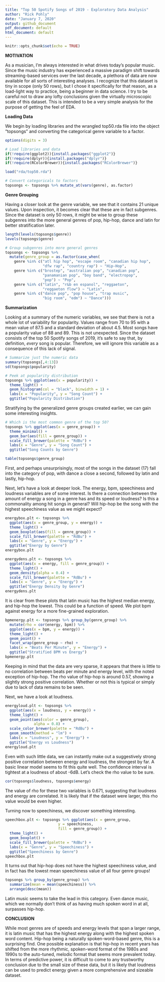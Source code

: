 ```yaml
---
title: "Top 50 Spotify Songs of 2019 - Exploratory Data Analysis"
author: "Rick Pohly"
date: "January 7, 2020"
output: github_document
pdf_document: default
html_document: default
---
```


```r
knitr::opts_chunk$set(echo = TRUE)
```

**MOTIVATION**

As a musician, I'm always interested in what drives today's popular music. Since the music industry has experienced a massive paradigm shift towards streaming-based services over the last decade, a plethora of data are now available for all sorts of interesting analyses. I recognize that this dataset is tiny in scope (only 50 rows), but I chose it specifically for that reason, as a load-light way to practice, being a beginner in data science. I try to be careful not to draw any lofty conclusions given the virtually microscopic scale of this dataset. This is intended to be a very simple analysis for the purpose of getting the feel of EDA.

**Loading Data**

We begin by loading libraries and the wrangled top50.rda file into the object "topsongs" and converting the categorical genre variable to a factor.

```r
options(digits = 3)

# Load libraries and data
if(!require(ggplot2)){install.packages("ggplot2")}
if(!require(dplyr)){install.packages("dplyr")}
if(!require(RColorBrewer)){install.packages("RColorBrewer")}

load("rda/top50.rda")

# Convert categoricals to factors
topsongs <- topsongs %>% mutate_at(vars(genre), as.factor)
```

**Genre Grouping**

Having a closer look at the genre variable, we see that it contains 21 unique values. Upon inspection, it becomes clear that these are in fact subgenres. Since the dataset is only 50 rows, it might be wise to group these subgenres into the more general genres of pop, hip-hop, dance and latin for better stratification later.

```r
length(levels(topsongs$genre))
levels(topsongs$genre)

# Group subgenres into more general genres
topsongs <- topsongs %>% 
  mutate(genre_group = as.factor(case_when(
    genre %in% c("atl hip hop", "escape room", "canadian hip hop", 
                 "dfw rap", "country rap") ~ "Hip-Hop",
    genre %in% c("brostep", "australian pop", "canadian pop",
                 "panamanian pop", "boy band", "electropop",
                 "pop") ~ "Pop",
    genre %in% c("latin", "r&b en espanol", "reggaeton", 
                 "reggaeton flow") ~ "Latin",
    genre %in% c("dance pop", "pop house", "trap music", 
                 "big room", "edm") ~ "Dance")))
```

**Summarization**

Looking at a summary of the numeric variables, we see that there is not a whole lot of variability for popularity. Values range from 70 to 95 with a mean value of 87.5 and a standard deviation of about 4.5. Most songs have a popularity value of 88 and 89. This is not unexpected. Since the dataset consists of the top 50 Spotify songs of 2019, it's safe to say that, by definition, *every* song is popular. Therefore, we will ignore this variable as a consequence of this lack of signal.

```r
# Summarize just the numeric data
summary(topsongs[,4:13])
sd(topsongs$popularity)

# Peek at popularity distribution
topsongs %>% ggplot(aes(x = popularity)) +
  theme_light() +
  geom_histogram(col = "black", binwidth = 1) +
  labs(x = "Popularity", y = "Song Count") +
  ggtitle("Popularity Distribution")
```

Stratifying by the generalized genre groups created earlier, we can gain some interesting insights.

```r
# Which is the most common genre of the top 50?
topsongs %>% ggplot(aes(x = genre_group)) +
  theme_minimal() +
  geom_bar(aes(fill = genre_group)) +
  scale_fill_brewer(palette = "RdBu") +
  labs(x = "Genre", y = "Song Count") +
  ggtitle("Song Counts by Genre")

table(topsongs$genre_group)
```

First, and perhaps unsurprisingly, most of the songs in the dataset (17) fall into the category of pop, with dance a close a second, followed by latin and lastly, hip-hop. 

Next, let's have a look at deeper look. The energy, bpm, speechiness and loudness variables are of some interest. Is there a connection between the amount of energy a song in a genre has and its speed or loudness? Is this a commonality among hit songs in general? Will hip-hop be the song with the highest speechiness value as we might expect?

```r
energybox.plt <- topsongs %>% 
  ggplot(aes(x = genre_group, y = energy)) +
  theme_light() +
  geom_boxplot(aes(fill = genre_group)) + 
  scale_fill_brewer(palette = "RdBu") +
  labs(x = "Genre", y = "Energy") +
  ggtitle("Energy by Genre")
energybox.plt

energydens.plt <- topsongs %>% 
  ggplot(aes(x = energy, fill = genre_group)) +
  theme_light() +
  geom_density(alpha = 0.4) + 
  scale_fill_brewer(palette = "RdBu") +
  labs(x = "Genre", y = "Energy") +
  ggtitle("Energy Density by Genre")
energydens.plt
```

It is clear from these plots that latin music has the highest median energy, and hip-hop the lowest. This could be a function of speed. We plot bpm against energy for a more fine-grained exploration.

```r
bpmenergy.plt <- topsongs %>% group_by(genre_group) %>%
  mutate(rho = cor(energy, bpm)) %>%
  ggplot(aes(x = bpm, y = energy)) +
  theme_light() +
  geom_point() +
  facet_wrap(genre_group ~ rho) +
  labs(x = "Beats Per Minute", y = "Energy") +
  ggtitle("Stratified BPM vs Energy")
bpmenergy.plt
```

Keeping in mind that the data are very sparse, it appears that there is little to no correlation between beats per minute and energy level, with the noted exception of hip-hop. The rho value of hip-hop is around 0.57, showing a slightly strong positive correlation. Whether or not this is typical or simply due to lack of data remains to be seen.

Next, we have a look at loudness.

```r
energyloud.plt <- topsongs %>%
  ggplot(aes(x = loudness, y = energy)) +
  theme_light() +
  geom_point(aes(color = genre_group), 
             alpha = 0.8) +
  scale_color_brewer(palette = "RdBu") +
  geom_smooth(method = "lm") +
  labs(x = "Loudness", y = "Energy") +
  ggtitle("Energy vs Loudness")
energyloud.plt
```

Even with such little data, we can instantly make out a suggestively strong positive correlation between energy and loudness, the strongest by far. A basic linear model seems to fit this quite well. The confidence interval is tightest at a loudness of about -6dB. Let's check the rho value to be sure.

```r
cor(topsongs$loudness, topsongs$energy)
```

The value of rho for these two variables is 0.671, suggesting that loudness and energy are correlated. It is likely that if the dataset were larger, this rho value would be even higher. 

Turning now to speechiness, we discover something interesting.

```r
speechbox.plt <- topsongs %>% ggplot(aes(x = genre_group, 
                        y = speechiness,
                        fill = genre_group)) +
  theme_light() +
  geom_boxplot() +
  scale_fill_brewer(palette = "RdBu") +
  labs(x = "Genre", y = "Speechiness") +
  ggtitle("Speechiness by Genre")
speechbox.plt
```

It turns out that hip-hop does not have the highest speechiness value, and in fact has the lowest mean speechiness value of all four genre groups! 

```r
topsongs %>% group_by(genre_group) %>%
  summarize(mean = mean(speechiness)) %>%
  arrange(desc(mean))
```

Latin music seems to take the lead in this category. Even dance music, which we normally don't think of as having much spoken word in at all, surpasses hip-hop. 

**CONCLUSION**

While most genres are of speeds and energy levels that span a larger range, it is latin music that has the highest energy along with the highest spoken word content. Hip-hop being a naturally spoken-word-based genre, this is a surprising find. One possible explanation is that hip-hop in recent years has shifted from the more rhythmic, spoken-word format of the 1980s and 1990s to the auto-tuned, melodic format that seems more prevalent today. In terms of predictive power, it is difficult to come to any trustworthy conclusion due to the small size of these data, but it is likely that loudness can be used to predict energy given a more comprehensive and sizeable dataset.